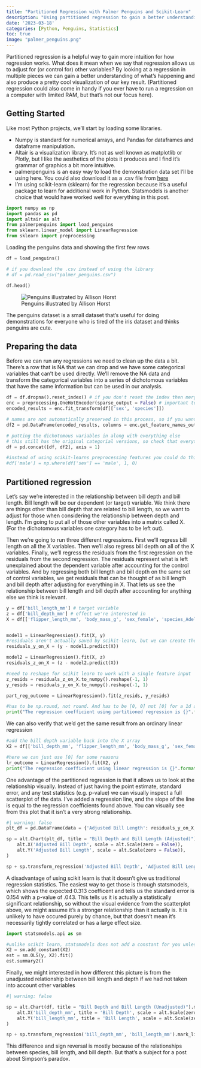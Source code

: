 ```yaml
---
title: "Partitioned Regression with Palmer Penguins and Scikit-Learn"
description: "Using partitioned regression to gain a better understanding of how linear regression works."
date: '2023-03-18'
categories: [Python, Penguins, Statistics]
toc: true
image: "palmer_penguins.png"
---
```


Partitioned regression is a helpful way to gain more intuition for how regression works. What does it mean when we say that regression allows us to adjust for (or control for) other variables? By looking at a regression in multiple pieces we can gain a better understanding of what's happening and also produce a pretty cool visualization of our key result. (Partitioned regression could also come in handy if you ever have to run a regression on a computer with limited RAM, but that's not our focus here).

## Getting Started

Like most Python projects, we'll start by loading some libraries.

* Numpy is standard for numerical arrays, and Pandas for dataframes and dataframe manipulation. 
* Altair is a visualization library. It's not as well known as matplotlib or Plotly, but I like the aesthetics of the plots it produces and I find it's grammar of graphics a bit more intuitive.
* palmerpenguins is an easy way to load the demonstration data set I'll be using here. You could also download it as a .csv file from [here](https://github.com/allisonhorst/palmerpenguins/blob/main/inst/extdata/penguins.csv)
* I'm using scikit-learn (sklearn) for the regression because it's a useful package to learn for additional work in Python. Statsmodels is another choice that would have worked well for everything in this post. 

```python
import numpy as np
import pandas as pd
import altair as alt
from palmerpenguins import load_penguins
from sklearn.linear_model import LinearRegression
from sklearn import preprocessing
```

Loading the penguins data and showing the first few rows

```python
df = load_penguins()

# if you download the .csv instead of using the library
# df = pd.read_csv("palmer_penguins.csv")

df.head()
```

![Penguins illustrated by Allison Horst](palmer_penguins.png)

The penguins dataset is a small dataset that's useful for doing demonstrations for everyone who is tired of the iris dataset and thinks penguins are cute. 

## Preparing the data

Before we can run any regressions we need to clean up the data a bit. There's a row that is NA that we can drop and we have some categorical variables that can't be used directly. We'll remove the NA data and transform the categorical variables into a series of dichotomous variables that have the same information but can be used in our analysis.

```python
df = df.dropna().reset_index() # if you don't reset the index then merging on index later will result in data mismatches and destroy your data silently. 
enc = preprocessing.OneHotEncoder(sparse_output = False) # important to have sparse_output = False for the array to be easily put back into a dataframe afterwards
encoded_results = enc.fit_transform(df[['sex', 'species']])

# names are not automatically preserved in this process, so if you want feature names you need to bring them back out. 
df2 = pd.DataFrame(encoded_results, columns = enc.get_feature_names_out())

# putting the dichotomous variables in along with everything else
# this still has the original categorial versions, so check that everything lines up correctly
df = pd.concat([df, df2], axis = 1)

#instead of using scikit-learns preprocessing features you could do this manually with np.where
#df['male'] = np.where(df['sex'] == 'male', 1, 0)
```

## Partitioned regression

Let's say we're interested in the relationship between bill depth and bill length. Bill length will be our dependent (or target) variable. We think there are things other than bill depth that are related to bill length, so we want to adjust for those when considering the relationship between depth and length. I'm going to put all of those other variables into a matrix called X. (For the dichotomous variables one category has to be left out).

Then we're going to run three different regressions. First we'll regress bill length on all the X variables. Then we'll also regress bill depth on all of the X variables. Finally, we'll regress the residuals from the first regression on the residuals from the second regression. The residuals represent what is left unexplained about the dependent variable after accounting for the control variables. And by regressing both bill length and bill depth on the same set of control variables, we get residuals that can be thought of as bill length and bill depth after adjusting for everything in X. That lets us see the relationship between bill length and bill depth after accounting for anything else we think is relevant.  

```python

y = df['bill_length_mm'] # target variable
z = df['bill_depth_mm'] # effect we're interested in
X = df[['flipper_length_mm', 'body_mass_g', 'sex_female', 'species_Adelie', 'species_Chinstrap']] # other variables we want to adjust for


model1 = LinearRegression().fit(X, y)
#residuals aren't actually saved by scikit-learn, but we can create them from the original data and the predictions
residuals_y_on_X = (y - model1.predict(X))

model2 = LinearRegression().fit(X, z)
residuals_z_on_X = (z - model2.predict(X))

#need to reshape for scikit learn to work with a single feature input
z_resids = residuals_z_on_X.to_numpy().reshape(-1, 1)
y_resids = residuals_y_on_X.to_numpy().reshape(-1, 1)

part_reg_outcome = LinearRegression().fit(z_resids, y_resids)

#has to be np.round, not round. And has to be [0, 0] not [0] for a 1d array
print("The regression coefficient using partitioned regression is {}".format(np.round((part_reg_outcome.coef_[0, 0]), 3)))
```

We can also verify that we'd get the same result from an ordinary linear regression

```python
#add the bill depth variable back into the X array
X2 = df[['bill_depth_mm', 'flipper_length_mm', 'body_mass_g', 'sex_female', 'species_Adelie', 'species_Chinstrap']]

#here we can just use [0] for some reasons
lr_outcome = LinearRegression().fit(X2, y)
print("The regression coefficient using linear regression is {}".format(np.round(lr_outcome.coef_[0], 3)))
```

One advantage of the partitioned regression is that it allows us to look at the relationship visually. Instead of just having the point estimate, standard error, and any test statistics (e.g. p-value) we can visually inspect a full scatterplot of the data. I've added a regression line, and the slope of the line is equal to the regression coefficients found above. You can visually see from this plot that it isn't a very strong relationship. 

```python
#| warning: false
plt_df = pd.DataFrame(data = {'Adjusted Bill Length': residuals_y_on_X, 'Adjusted Bill Depth': residuals_z_on_X})

sp = alt.Chart(plt_df, title = "Bill Depth and Bill Length (Adjusted)").mark_circle().encode(
    alt.X('Adjusted Bill Depth', scale = alt.Scale(zero = False)),
    alt.Y('Adjusted Bill Length', scale = alt.Scale(zero = False)),
)

sp + sp.transform_regression('Adjusted Bill Depth', 'Adjusted Bill Length').mark_line()
```

A disadvantage of using scikit learn is that it doesn't give us traditional regression statistics. The easiest way to get those is through statsmodels, which shows the expected 0.313 coefficent and tells us the standard error is 0.154 with a p-value of .043. This tells us it is actually a statistically significant relationship, so without the visual evidence from the scatterplot above, we might assume it's a stronger relationship than it actually is. It is unlikely to have occured purely by chance, but that doesn't mean it's necessarily tightly correlated or has a large effect size. 

```python
import statsmodels.api as sm

#unlike scikit learn, statsmodels does not add a constant for you unless you specify that you want one. 
X2 = sm.add_constant(X2)
est = sm.OLS(y, X2).fit()
est.summary2()
```


Finally, we might interested in how different this picture is from the unadjusted relationship between bill length and depth if we had not taken into account other variables

```python
#| warning: false

sp = alt.Chart(df, title = "Bill Depth and Bill Length (Unadjusted)").mark_circle().encode(
    alt.X('bill_depth_mm', title = 'Bill Depth', scale = alt.Scale(zero = False)),
    alt.Y('bill_length_mm', title = 'Bill Length', scale = alt.Scale(zero = False)),
)

sp + sp.transform_regression('bill_depth_mm', 'bill_length_mm').mark_line()
```

This difference and sign reversal is mostly because of the relationships between species, bill length, and bill depth. But that's a subject for a post about Simpson's paradox.  